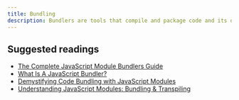 ```yaml
---
title: Bundling
description: Bundlers are tools that compile and package code and its dependencies into a single file, optimizing it for faster, more efficient deployment.
---
```


## Suggested readings

- [The Complete JavaScript Module Bundlers Guide](https://snipcart.com/blog/javascript-module-bundler)
- [What Is A JavaScript Bundler?](https://www.codejourney.net/what-is-a-javascript-bundler/)
- [Demystifying Code Bundling with JavaScript Modules](https://www.simplethread.com/javascript-modules-and-code-bundling-explained/)
- [Understanding JavaScript Modules: Bundling & Transpiling](https://www.sitepoint.com/javascript-modules-bundling-transpiling/)
